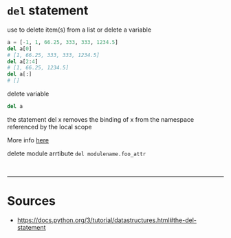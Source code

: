 # `del` statement

use to delete item(s) from a list or delete a variable

```python title= showLineNumbers
a = [-1, 1, 66.25, 333, 333, 1234.5]
del a[0]
# [1, 66.25, 333, 333, 1234.5]
del a[2:4]
# [1, 66.25, 1234.5]
del a[:]
# []
```

delete variable

```python title= showLineNumbers
del a
```

<Admonition type="note" title="note"> 

 the statement del x removes the binding of x from the namespace referenced by the local scope

</Admonition>


<Admonition type="info" title="info"> 

More info [here](https://docs.python.org/3/reference/simple_stmts.html#del)

</Admonition>

<Admonition type="info" title="info"> 

delete module arrtibute `del modulename.foo_attr`

</Admonition>



<br/>

---

# Sources

- https://docs.python.org/3/tutorial/datastructures.html#the-del-statement